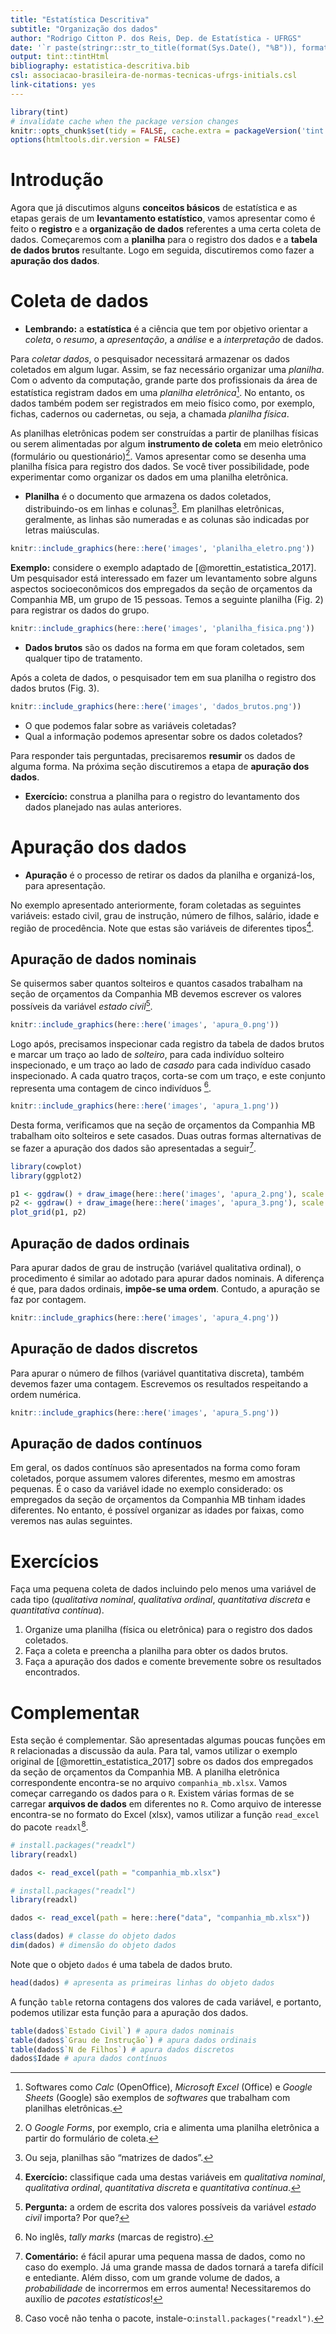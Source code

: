 ```yaml
---
title: "Estatística Descritiva"
subtitle: "Organização dos dados"
author: "Rodrigo Citton P. dos Reis, Dep. de Estatística - UFRGS"
date: '`r paste(stringr::str_to_title(format(Sys.Date(), "%B")), format(Sys.Date(), "%Y"), sep = " de ")`'
output: tint::tintHtml
bibliography: estatistica-descritiva.bib
csl: associacao-brasileira-de-normas-tecnicas-ufrgs-initials.csl
link-citations: yes
---
```


```r
library(tint)
# invalidate cache when the package version changes
knitr::opts_chunk$set(tidy = FALSE, cache.extra = packageVersion('tint'))
options(htmltools.dir.version = FALSE)
```

# Introdução

Agora que já discutimos alguns __conceitos básicos__ de estatística e as etapas gerais de um __levantamento estatístico__, vamos apresentar como é feito o __registro__ e a __organização de dados__ referentes a uma certa coleta de dados. Começaremos com a __planilha__ para o registro dos dados e a __tabela de dados brutos__ resultante. Logo em seguida, discutiremos como fazer a __apuração dos dados__. 
<!-- e o obtenção da __distribuição de frequências__. -->

# Coleta de dados

- __Lembrando:__ a __estatística__ é a ciência que tem por objetivo orientar a _coleta_, o _resumo_, a _apresentação_, a _análise_ e a _interpretação_ de dados.

Para _coletar dados_, o pesquisador necessitará armazenar os dados coletados em algum lugar. Assim, se faz necessário organizar uma _planilha_. Com o advento da computação, grande parte dos profissionais da área de estatística registram dados em uma _planilha eletrônica_^[Softwares como _Calc_ (OpenOffice), _Microsoft Excel_ (Office) e _Google Sheets_ (Google) são exemplos de _softwares_ que trabalham com planilhas eletrônicas.]. No entanto, os dados também podem ser registrados em meio físico como, por exemplo, fichas, cadernos ou cadernetas, ou seja, a chamada _planilha física_.

As planilhas eletrônicas podem ser construídas a partir de planilhas físicas ou serem alimentadas por algum __instrumento de coleta__ em meio eletrônico (formulário ou questionário)^[O _Google Forms_, por exemplo, cria e alimenta uma planilha eletrônica a partir do formulário de coleta.]. Vamos apresentar como se desenha uma planilha física para registro dos dados. Se você tiver possibilidade, pode experimentar como organizar os dados em uma planilha eletrônica.

- __Planilha__ é o documento que armazena os dados coletados, distribuindo-os em linhas e colunas^[Ou seja, planilhas são "matrizes de dados".]. Em planilhas eletrônicas, geralmente, as linhas são numeradas e as colunas são indicadas por letras maiúsculas.

```r
knitr::include_graphics(here::here('images', 'planilha_eletro.png'))
```

__Exemplo:__ considere o exemplo adaptado de [@morettin_estatistica_2017]. Um pesquisador está interessado em fazer um levantamento sobre alguns aspectos socioeconômicos dos empregados da seção de orçamentos da Companhia MB, um grupo de 15 pessoas. Temos a seguinte planilha (Fig. 2) para registrar os dados do grupo.

```r
knitr::include_graphics(here::here('images', 'planilha_fisica.png'))
```

- __Dados brutos__ são os dados na forma em que foram coletados, sem qualquer tipo de tratamento.

Após a coleta de dados, o pesquisador tem em sua planilha o registro dos dados brutos (Fig. 3).

```r
knitr::include_graphics(here::here('images', 'dados_brutos.png'))
```

- O que podemos falar sobre as variáveis coletadas?
- Qual a informação podemos apresentar sobre os dados coletados?

Para responder tais perguntadas, precisaremos __resumir__ os dados de alguma forma. Na próxima seção discutiremos a etapa de __apuração dos dados__.

- __Exercício:__ construa a planilha para o registro do levantamento dos dados planejado nas aulas anteriores.

# Apuração dos dados

- __Apuração__ é o processo de retirar os dados da planilha e organizá-los, para apresentação.

No exemplo apresentado anteriormente, foram coletadas as seguintes variáveis: estado civil, grau de instrução, número de filhos, salário, idade e região de procedência. Note que estas são variáveis de diferentes tipos^[__Exercício:__ classifique cada uma destas variáveis em _qualitativa nominal_, _qualitativa ordinal_, _quantitativa discreta_ e _quantitativa contínua_.].

## Apuração de dados nominais

Se quisermos saber quantos solteiros e quantos casados trabalham na seção de orçamentos da Companhia MB devemos escrever os valores possíveis da variável _estado civil_^[__Pergunta:__ a ordem de escrita dos valores possíveis da variável _estado civil_ importa? Por que?].

```r
knitr::include_graphics(here::here('images', 'apura_0.png'))
```

Logo após, precisamos inspecionar cada registro da tabela de dados brutos e marcar um traço ao lado de _solteiro_, para cada indivíduo solteiro inspecionado, e um traço ao lado de _casado_ para cada indivíduo casado inspecionado. A cada quatro traços, corta-se com um traço, e este conjunto representa uma contagem de cinco indivíduos ^[No inglês, _tally marks_ (marcas de registro).].

```r
knitr::include_graphics(here::here('images', 'apura_1.png'))
```

Desta forma, verificamos que na seção de orçamentos da Companhia MB trabalham oito solteiros e sete casados. Duas outras formas alternativas de se fazer a apuração dos dados são apresentadas a seguir^[__Comentário:__ é fácil apurar uma pequena massa de dados, como no caso do exemplo. Já uma grande massa de dados tornará a tarefa difícil e entediante. Além disso, com um grande volume de dados, a _probabilidade_ de incorrermos em erros aumenta! Necessitaremos do auxílio de _pacotes estatísticos_!].

```r
library(cowplot)
library(ggplot2)

p1 <- ggdraw() + draw_image(here::here('images', 'apura_2.png'), scale = 0.9)
p2 <- ggdraw() + draw_image(here::here('images', 'apura_3.png'), scale = 0.9)
plot_grid(p1, p2)
```

## Apuração de dados ordinais

Para apurar dados de grau de instrução (variável qualitativa ordinal), o procedimento é similar ao adotado para apurar dados nominais. A diferença é que, para dados ordinais, __impõe-se uma ordem__. Contudo, a apuração se faz por contagem.

```r
knitr::include_graphics(here::here('images', 'apura_4.png'))
```

## Apuração de dados discretos

Para apurar o número de filhos (variável quantitativa discreta), também devemos fazer uma contagem. Escrevemos os resultados respeitando a ordem numérica.

```r
knitr::include_graphics(here::here('images', 'apura_5.png'))
```

## Apuração de dados contínuos

Em geral, os dados contínuos são apresentados na forma como foram coletados, porque assumem valores diferentes, mesmo em amostras pequenas. É o caso da variável idade no exemplo considerado: os empregados da seção de orçamentos da Companhia MB tinham idades diferentes. No entanto, é possível organizar as idades por faixas, como veremos nas aulas seguintes. 

# Exercícios

Faça uma pequena coleta de dados incluindo pelo menos uma variável de cada tipo (_qualitativa nominal_, _qualitativa ordinal_, _quantitativa discreta_ e _quantitativa contínua_).

1. Organize uma planilha (física ou eletrônica) para o registro dos dados coletados.
2. Faça a coleta e preencha a planilha para obter os dados brutos.
3. Faça a apuração dos dados e comente brevemente sobre os resultados encontrados.

# Complementa`R`

Esta seção é complementar. São apresentadas algumas poucas funções em `R` relacionadas a discussão da aula. Para tal, vamos utilizar o exemplo original de [@morettin_estatistica_2017] sobre os dados dos empregados da seção de orçamentos da Companhia MB. A planilha eletrônica correspondente encontra-se no arquivo `companhia_mb.xlsx`. Vamos começar carregando os dados para o `R`. Existem várias formas de se carregar __arquivos de dados__ em diferentes  no `R`. Como arquivo de interesse encontra-se no formato do Excel (xlsx), vamos utilizar a função `read_excel` do pacote `readxl`^[Caso você não tenha o pacote, instale-o:`install.packages("readxl")`.].

```r
# install.packages("readxl")
library(readxl)

dados <- read_excel(path = "companhia_mb.xlsx")
```

```r
# install.packages("readxl")
library(readxl)

dados <- read_excel(path = here::here("data", "companhia_mb.xlsx"))
```

```r
class(dados) # classe do objeto dados
dim(dados) # dimensão do objeto dados
```
Note que o objeto `dados` é uma tabela de dados bruto.

```r
head(dados) # apresenta as primeiras linhas do objeto dados
```

A função `table` retorna contagens dos valores de cada variável, e portanto, podemos utilizar esta função para a apuração dos dados.

```r
table(dados$`Estado Civil`) # apura dados nominais
table(dados$`Grau de Instrução`) # apura dados ordinais
table(dados$`N de Filhos`) # apura dados discretos
dados$Idade # apura dados contínuos
```

<!-- # Distribuição de frequências -->